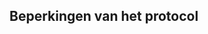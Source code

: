 ## Beperkingen van het protocol

<!--
Alleen in te vullen indien van toepassing.
Bespreek onder welke condities het veldprotocol niet gebruikt kan worden of wanneer afwijkingen nodig zijn ten opzichte van het standaard protocol. Vermeld hier ook mogelijke interferenties, knelpunten, …
-->

